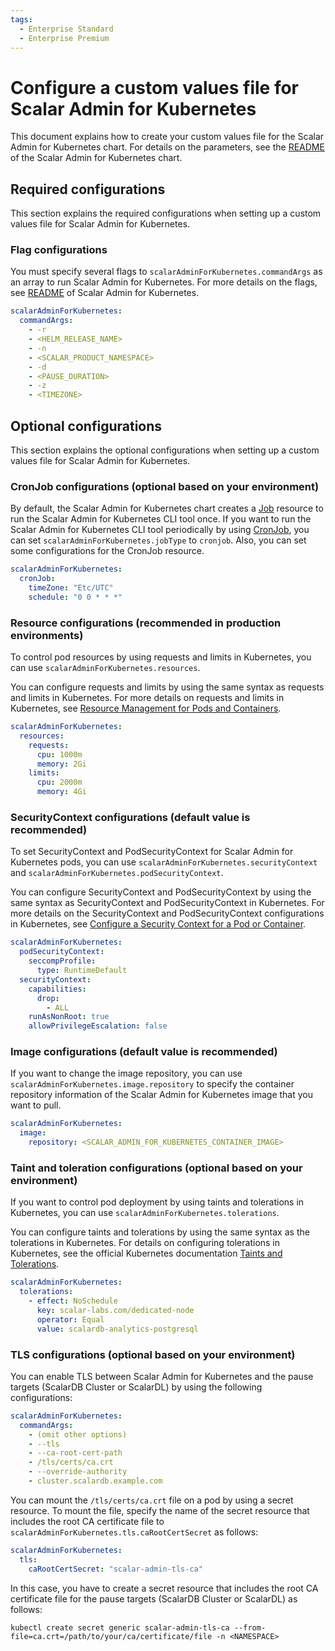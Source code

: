 ```yaml
---
tags:
  - Enterprise Standard
  - Enterprise Premium
---
```


# Configure a custom values file for Scalar Admin for Kubernetes

This document explains how to create your custom values file for the Scalar Admin for Kubernetes chart. For details on the parameters, see the [README](https://github.com/scalar-labs/helm-charts/blob/main/charts/scalar-admin-for-kubernetes/README.md) of the Scalar Admin for Kubernetes chart.

## Required configurations

This section explains the required configurations when setting up a custom values file for Scalar Admin for Kubernetes.

### Flag configurations

You must specify several flags to `scalarAdminForKubernetes.commandArgs` as an array to run Scalar Admin for Kubernetes. For more details on the flags, see [README](https://github.com/scalar-labs/scalar-admin-for-kubernetes/blob/main/README.md) of Scalar Admin for Kubernetes.

```yaml
scalarAdminForKubernetes:
  commandArgs:
    - -r
    - <HELM_RELEASE_NAME>
    - -n
    - <SCALAR_PRODUCT_NAMESPACE>
    - -d
    - <PAUSE_DURATION>
    - -z
    - <TIMEZONE>
```

## Optional configurations

This section explains the optional configurations when setting up a custom values file for Scalar Admin for Kubernetes.

### CronJob configurations (optional based on your environment)

By default, the Scalar Admin for Kubernetes chart creates a [Job](https://kubernetes.io/docs/concepts/workloads/controllers/job/) resource to run the Scalar Admin for Kubernetes CLI tool once. If you want to run the Scalar Admin for Kubernetes CLI tool periodically by using [CronJob](https://kubernetes.io/docs/concepts/workloads/controllers/cron-jobs/), you can set `scalarAdminForKubernetes.jobType` to `cronjob`. Also, you can set some configurations for the CronJob resource.

```yaml
scalarAdminForKubernetes:
  cronJob:
    timeZone: "Etc/UTC"
    schedule: "0 0 * * *"
```

### Resource configurations (recommended in production environments)

To control pod resources by using requests and limits in Kubernetes, you can use `scalarAdminForKubernetes.resources`.

You can configure requests and limits by using the same syntax as requests and limits in Kubernetes. For more details on requests and limits in Kubernetes, see [Resource Management for Pods and Containers](https://kubernetes.io/docs/concepts/configuration/manage-resources-containers/).

```yaml
scalarAdminForKubernetes:
  resources:
    requests:
      cpu: 1000m
      memory: 2Gi
    limits:
      cpu: 2000m
      memory: 4Gi
```

### SecurityContext configurations (default value is recommended)

To set SecurityContext and PodSecurityContext for Scalar Admin for Kubernetes pods, you can use `scalarAdminForKubernetes.securityContext` and `scalarAdminForKubernetes.podSecurityContext`.

You can configure SecurityContext and PodSecurityContext by using the same syntax as SecurityContext and PodSecurityContext in Kubernetes. For more details on the SecurityContext and PodSecurityContext configurations in Kubernetes, see [Configure a Security Context for a Pod or Container](https://kubernetes.io/docs/tasks/configure-pod-container/security-context/).

```yaml
scalarAdminForKubernetes:
  podSecurityContext:
    seccompProfile:
      type: RuntimeDefault
  securityContext:
    capabilities:
      drop:
        - ALL
    runAsNonRoot: true
    allowPrivilegeEscalation: false
```

### Image configurations (default value is recommended)

If you want to change the image repository, you can use `scalarAdminForKubernetes.image.repository` to specify the container repository information of the Scalar Admin for Kubernetes image that you want to pull.

```yaml
scalarAdminForKubernetes:
  image:
    repository: <SCALAR_ADMIN_FOR_KUBERNETES_CONTAINER_IMAGE>
```

### Taint and toleration configurations (optional based on your environment)

If you want to control pod deployment by using taints and tolerations in Kubernetes, you can use `scalarAdminForKubernetes.tolerations`.

You can configure taints and tolerations by using the same syntax as the tolerations in Kubernetes. For details on configuring tolerations in Kubernetes, see the official Kubernetes documentation [Taints and Tolerations](https://kubernetes.io/docs/concepts/scheduling-eviction/taint-and-toleration/).

```yaml
scalarAdminForKubernetes:
  tolerations:
    - effect: NoSchedule
      key: scalar-labs.com/dedicated-node
      operator: Equal
      value: scalardb-analytics-postgresql
```

### TLS configurations (optional based on your environment)

You can enable TLS between Scalar Admin for Kubernetes and the pause targets (ScalarDB Cluster or ScalarDL) by using the following configurations:

```yaml
scalarAdminForKubernetes:
  commandArgs:
    - (omit other options)
    - --tls
    - --ca-root-cert-path
    - /tls/certs/ca.crt
    - --override-authority
    - cluster.scalardb.example.com
```

You can mount the `/tls/certs/ca.crt` file on a pod by using a secret resource. To mount the file, specify the name of the secret resource that includes the root CA certificate file to `scalarAdminForKubernetes.tls.caRootCertSecret` as follows:

```yaml
scalarAdminForKubernetes:
  tls:
    caRootCertSecret: "scalar-admin-tls-ca"
```

In this case, you have to create a secret resource that includes the root CA certificate file for the pause targets (ScalarDB Cluster or ScalarDL) as follows:

```console
kubectl create secret generic scalar-admin-tls-ca --from-file=ca.crt=/path/to/your/ca/certificate/file -n <NAMESPACE>
```
